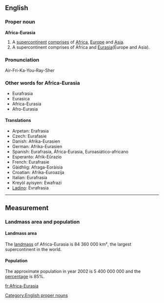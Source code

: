 ==English==

===Proper noun===
'''Africa-Eurasia'''

# A [[supercontinent]] [[comprises]] of [[Africa]], [[Europe]] and [[Asia]].
# A supercontinent comprises of Africa and [[Eurasia]](Europe and Asia).

===Pronunciation===
Air-Fri-Ka-You-Ray-Sher

===Other words for Africa-Eurasia===
*Eurafrasia
*Eurasica
*Africa-Eurasia
*Afro-Eurasia

====Translations====
{{trans-top|Africa-Eurasia translation}}
*Arpetan: Erafrasia
*Czech: Eurafasie
*Danish: Afrika-Eurasien
*German: Afrika-Eurasien
*Spanish: Eurafrasia, África-Eurasia, Euroasiático-africano
*Esperanto: Afrik-Eŭrazio
*French: Eurafrasie
*Gàidhlig: Afraga-Eoràisia
*Croatian: Afrika-Euroazija
*Italian: Eurafrasia
*Kreyòl ayisyen: Ewafrazi
*[[Ladino]]: Evrafrasia
{{trans-bottom|Africa-Eurasia translation}}

[[Category:English proper nouns]]

----

==Measurement==

===Landmass area and population===
{{rfc-header|Landmass area and population}}

====Landmass area====
The [[landmass]] of Africa-Eurasia is 84 360 000 km², the largest supercontinent in the world.

====Population====
The approximate population in year 2002 is 5 400 000 000 and the [[percentage]] is 85%.

[[fr:Africa-Eurasia]]